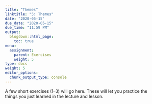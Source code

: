 ```yaml
---
title: "Themes"
linktitle: "5: Themes"
date: "2020-05-15"
due_date: "2020-05-15"
due_time: "11:59 PM"
output:
  blogdown::html_page:
    toc: true
menu:
  assignment:
    parent: Exercises
    weight: 5
type: docs
weight: 5
editor_options: 
  chunk_output_type: console
---
```


A few short exercises (1–3) will go here. These will let you practice the things you just learned in the lecture and lesson.
